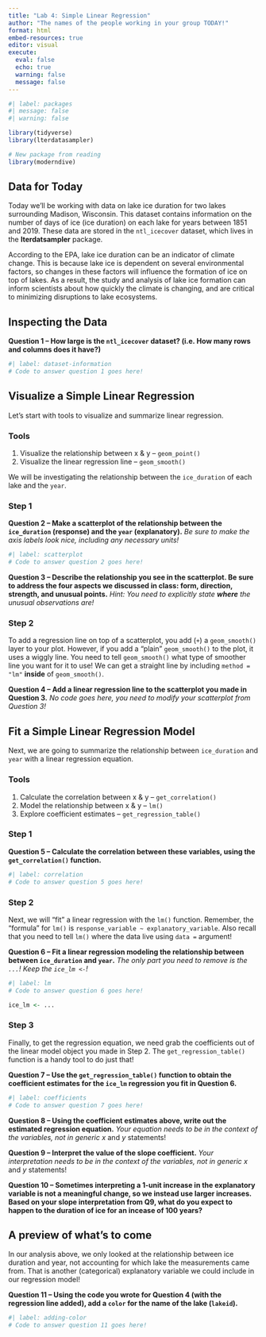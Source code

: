 ```yaml
---
title: "Lab 4: Simple Linear Regression"
author: "The names of the people working in your group TODAY!"
format: html
embed-resources: true
editor: visual
execute: 
  eval: false
  echo: true
  warning: false
  message: false
---
```


```r
#| label: packages
#| message: false
#| warning: false

library(tidyverse)
library(lterdatasampler)

# New package from reading
library(moderndive)
```

## Data for Today

Today we'll be working with data on lake ice duration for two lakes surrounding Madison, Wisconsin. This dataset contains information on the number of days of ice (ice duration) on each lake for years between 1851 and 2019. These data are stored in the `ntl_icecover` dataset, which lives in the **lterdatsampler** package.

According to the EPA, lake ice duration can be an indicator of climate change. This is because lake ice is dependent on several environmental factors, so changes in these factors will influence the formation of ice on top of lakes. As a result, the study and analysis of lake ice formation can inform scientists about how quickly the climate is changing, and are critical to minimizing disruptions to lake ecosystems.

## Inspecting the Data

**Question 1 -- How large is the `ntl_icecover` dataset? (i.e. How many rows and columns does it have?)**

```r
#| label: dataset-information
# Code to answer question 1 goes here!


```

## Visualize a Simple Linear Regression

Let's start with tools to visualize and summarize linear regression.

### Tools

1.  Visualize the relationship between x & y -- `geom_point()`
2.  Visualize the linear regression line -- `geom_smooth()`

We will be investigating the relationship between the `ice_duration` of each lake and the `year`.

### Step 1

**Question 2 -- Make a scatterplot of the relationship between the `ice_duration` (response) and the `year` (explanatory).** *Be sure to make the axis labels look nice, including any necessary units!*

```r
#| label: scatterplot
# Code to answer question 2 goes here!


```

**Question 3 -- Describe the relationship you see in the scatterplot. Be sure to address the four aspects we discussed in class: form, direction, strength, and unusual points.** *Hint: You need to explicitly state **where** the unusual observations are!*

### Step 2

To add a regression line on top of a scatterplot, you add (`+`) a `geom_smooth()` layer to your plot. However, if you add a "plain" `geom_smooth()` to the plot, it uses a wiggly line. You need to tell `geom_smooth()` what type of smoother line you want for it to use! We can get a straight line by including `method = "lm"` **inside** of `geom_smooth()`.

**Question 4 -- Add a linear regression line to the scatterplot you made in Question 3.** *No code goes here, you need to modify your scatterplot from Question 3!*

## Fit a Simple Linear Regression Model

Next, we are going to summarize the relationship between `ice_duration` and `year` with a linear regression equation.

### Tools

1.  Calculate the correlation between x & y -- `get_correlation()`
2.  Model the relationship between x & y -- `lm()`
3.  Explore coefficient estimates -- `get_regression_table()`

### Step 1

**Question 5 -- Calculate the correlation between these variables, using the `get_correlation()` function.**

```r
#| label: correlation
# Code to answer question 5 goes here!


```

### Step 2

Next, we will "fit" a linear regression with the `lm()` function. Remember, the "formula" for `lm()` is `response_variable ~ explanatory_variable`. Also recall that you need to tell `lm()` where the data live using `data =` argument!

**Question 6 -- Fit a linear regression modeling the relationship between between `ice_duration` and `year`.** *The only part you need to remove is the `...`! Keep the `ice_lm <-`!*

```r
#| label: lm
# Code to answer question 6 goes here!

ice_lm <- ...
```

### Step 3

Finally, to get the regression equation, we need grab the coefficients out of the linear model object you made in Step 2. The `get_regression_table()` function is a handy tool to do just that!

**Question 7 -- Use the `get_regression_table()` function to obtain the coefficient estimates for the `ice_lm` regression you fit in Question 6.**

```r
#| label: coefficients
# Code to answer question 7 goes here!


```

**Question 8 -- Using the coefficient estimates above, write out the estimated regression equation.** *Your equation needs to be in the context of the variables, not in generic* $x$ and $y$ statements!

**Question 9 -- Interpret the value of the slope coefficient.** *Your interpretation needs to be in the context of the variables, not in generic* $x$ and $y$ statements!

**Question 10 -- Sometimes interpreting a 1-unit increase in the explanatory variable is not a meaningful change, so we instead use larger increases. Based on your slope interpretation from Q9, what do you expect to happen to the duration of ice for an incease of 100 years?**

## A preview of what's to come

In our analysis above, we only looked at the relationship between ice duration and year, not accounting for which lake the measurements came from. That is another (categorical) explanatory variable we could include in our regression model!

**Question 11 -- Using the code you wrote for Question 4 (with the regression line added), add a `color` for the name of the lake (`lakeid`).**

```r
#| label: adding-color
# Code to answer question 11 goes here!

```
